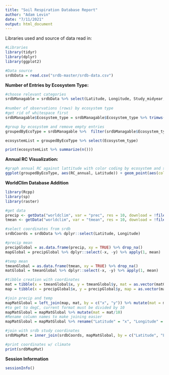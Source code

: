 ```yaml
---
title: "Soil Respiration Database Report"
author: "Adam Levin"
date: "7/11/2021"
output: html_document
---
```


Libraries used and source of data read in:
```r
#Libraries
library(tidyr)
library(dplyr)
library(ggplot2)

#Data source
srdbData = read.csv("srdb-master/srdb-data.csv")

```


**Number of Entries by Ecosystem Type:**
```r
#choose relevant categories
srdbManagable = srdbData %>% select(Latitude, Longitude, Study_midyear, Ecosystem_type, Manipulation, Rs_annual, RC_annual)
 
#number of observations (rows) by ecosystem type
#get rid of whitespace first
srdbManagable$Ecosystem_type = srdbManagable$Ecosystem_type %>% trimws(c("both"))

#group by ecosystem and remove empty entries
groupedByEcoType = srdbManagable %>%  filter(srdbManagable$Ecosystem_type != "") %>% group_by(Ecosystem_type)

ecosystemList = groupedByEcoType %>% select(Ecosystem_type)

print(ecosystemList %>% summarize(n()))

```

**Annual RC Visualization:**
```r
#graph annual RC against lattitude with color coding by ecosystem and size by annual RS
ggplot(groupedByEcoType, aes(RC_annual, Latitude)) + geom_point(aes(color = Ecosystem_type, size = Rs_annual)) + xlim(-.1, 1) + ylim(-50, 70) + theme_classic()

```

**WorldClim Database Addition**
```r
library(Rcpp)
library(sp)
library(raster)

#get data
precip <- getData("worldclim", var = "prec", res = 10, download = !file.exists("wc10/wc10/precip1.hdr"))
tmean <- getData("worldclim", var = "tmean", res = 10, download = !file.exists("wc10/wc10/tmean1.hdr"))

#select coordinates from srdb
srdbCoords = srdbData %>% dplyr::select(Latitude, Longitude)

#precip mean
precipGlobal = as.data.frame(precip, xy = TRUE) %>% drop_na() 
mapGlobal = precipGlobal %>% dplyr::select(-x, -y) %>% apply(1, mean)

#temp mean
tmeanGlobal = as.data.frame(tmean, xy = TRUE) %>% drop_na()
matGlobal = tmeanGlobal %>% dplyr::select(-x, -y) %>% apply(1, mean)

#tibble creation with coordinates
mat = tibble(x = tmeanGlobal$x, y = tmeanGlobal$y, mat = as.vector(matGlobal))
map = tibble(x = precipGlobal$x, y = precipGlobal$y, map = as.vector(mapGlobal))

#join precip and temp
mapMatGlobal = left_join(map, mat, by = c("x", "y")) %>% mutate(mat = mat/10)
#to get to degC, current format must be divided by 10
mapMatGlobal = mapMatGlobal %>% mutate(mat = mat/10)
#Rename column names to make joining easier
mapMatGlobal = mapMatGlobal %>% rename("Latitude" = "x", "Longitude" = "y")

#join with srdb study coordinates
srdbMapMat = inner_join(srdbCoords, mapMatGlobal, by = c("Latitude", "Longitude"))

#print coordinates w/ climate
print(srdbMapMat)
``` 
  
**Session Information**
```r
sessionInfo()
```
